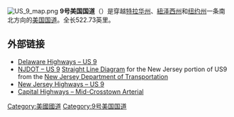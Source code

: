 [[File:US_9_map.png|thumb]]
'''9号美国国道'''（{{lang-en|'''U.S. Route 9'''}}）是穿越[[特拉华州|特拉华州]]、[[紐泽西州|紐泽西州]]和[[纽约州|纽约州]]一条南北方向的[[美国国道|美国国道]]。全长522.73英里。

== 外部链接 ==
*[http://www.aaroads.com/delaware/us-009.htm Delaware Highways – US 9]{{Wayback|url=http://www.aaroads.com/delaware/us-009.htm |date=20141120024324 }}
*[http://www.state.nj.us/transportation/refdata/sldiag/00000009__-.pdf NJDOT – US 9]{{Wayback|url=http://www.state.nj.us/transportation/refdata/sldiag/00000009__-.pdf |date=20091001023438 }} [[Straight_Line_Diagram|Straight Line Diagram]] for the New Jersey portion of US9 from the [[New_Jersey_Department_of_Transportation|New Jersey Department of Transportation]]
*[http://www.alpsroads.net/roads/nj/log/1.html#9u New Jersey Highways – US 9]{{Wayback|url=http://www.alpsroads.net/roads/nj/log/1.html#9u |date=20150123082607 }}
*[https://web.archive.org/web/20110429085042/http://www.capitalhighways.8m.com/highways/m-ca/ Capital Highways – Mid-Crosstown Arterial]
{{美国国道}}
[[Category:美國國道|Category:美國國道]]
[[Category:9号美国国道|Category:9号美国国道]]
